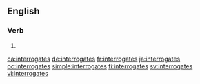 ==English==

===Verb===
{{head|en|verb form}}

# {{en-third-person singular of|interrogate}}

[[ca:interrogates]]
[[de:interrogates]]
[[fr:interrogates]]
[[ja:interrogates]]
[[oc:interrogates]]
[[simple:interrogates]]
[[fi:interrogates]]
[[sv:interrogates]]
[[vi:interrogates]]